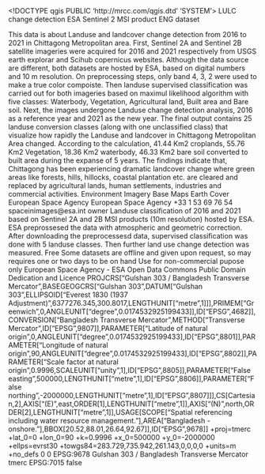 <!DOCTYPE qgis PUBLIC 'http://mrcc.com/qgis.dtd' 'SYSTEM'>
<qgis version="3.16.10-Hannover">
  <identifier>LULC change detection</identifier>
  <parentidentifier>ESA Sentinel 2 MSI product </parentidentifier>
  <language>ENG</language>
  <type>dataset</type>
  <title>Landuse Change Detection of Chittagong Metropolitan Area from 2016 to 2021</title>
  <abstract>This data is about Landuse and landcover change detection from 2016 to 2021 in Chittagong Metropolitan area. First, Sentinel 2A  and Sentinel 2B satellite imageries were acquired for 2016 and 2021 respectively from USGS earth explorar and Scihub copernicus websites. Although the data source are different, both datasets are hosted by ESA, based on digital numbers and 10 m resolution. On preprocessing steps, only band 4, 3, 2 were used to make a true color compoiste. Then landuse supervised classification was carried out for both imageries based on maximul likelihood algorithm with five classes: Waterbody, Vegetation, Agricultural land, Built area and Bare soil. Next, the images undergone Landuse change detection analysis, 2016 as a reference year and 2021 as the new year. The final output contains 25 landuse conversion classes (along with one unclassified class) that visualize how rapidly the Landuse and landcover in Chittagong Metropolitan Area changed. According to the calculation, 41.44 Km2 croplands, 55.76 Km2 Vegetation, 18.36 Km2 waterbody, 46.33 Km2 bare soil converted to built area during the expanse of 5 years. The findings indicate that, Chittagong has been experiencing dramatic landcover change where green areas like forests, hills, hillocks, coastal plantation etc. are cleared and replaced by agricultural lands, human settlements, industries and commercial activities. </abstract>
  <keywords vocabulary="gmd:topicCategory">
    <keyword>Environment</keyword>
    <keyword>Imagery Base Maps Earth Cover</keyword>
  </keywords>
  <contact>
    <name>European Space Agency</name>
    <organization>European Space Agency</organization>
    <position></position>
    <voice>+33 1 53 69 76 54</voice>
    <fax></fax>
    <email>spaceinimages@esa.int</email>
    <role>owner</role>
  </contact>
  <links>
    <link url="https://earthexplorer.usgs.gov/" description="Download link of  images from USGS earth explorer " type="download" size="" mimeType="" format="ZIP" name="2016 Sentinel 2A image"/>
    <link url="https://scihub.copernicus.eu/dhus/#/home" description="Download link of sentinel images from Scihub copernicus website" type="download" size="" mimeType="" format="ZIP" name="2021 Sentinel 2B Image"/>
  </links>
  <history>Landuse classification of 2016 and 2021 based on Sentinel 2A and 2B MSI products (10m resolution) hosted by ESA. ESA preprossesed the data with atmospheric and geometric correction. After downloading the preprocessesd data, supervised classification was done with 5 landuse classes. Then further land use change detection was measured.</history>
  <fees>Free</fees>
  <constraints type="access">Some datasets are offline and given upon request, so may requires one or two days to be on hand</constraints>
  <constraints type="use">Use for non-commercial pupose only</constraints>
  <rights>European Space Agency - ESA</rights>
  <license>Open Data Commons Public Domain Dedication and Licence</license>
  <encoding></encoding>
  <crs>
    <spatialrefsys>
      <wkt>PROJCRS["Gulshan 303 / Bangladesh Transverse Mercator",BASEGEOGCRS["Gulshan 303",DATUM["Gulshan 303",ELLIPSOID["Everest 1830 (1937 Adjustment)",6377276.345,300.8017,LENGTHUNIT["metre",1]]],PRIMEM["Greenwich",0,ANGLEUNIT["degree",0.0174532925199433]],ID["EPSG",4682]],CONVERSION["Bangladesh Transverse Mercator",METHOD["Transverse Mercator",ID["EPSG",9807]],PARAMETER["Latitude of natural origin",0,ANGLEUNIT["degree",0.0174532925199433],ID["EPSG",8801]],PARAMETER["Longitude of natural origin",90,ANGLEUNIT["degree",0.0174532925199433],ID["EPSG",8802]],PARAMETER["Scale factor at natural origin",0.9996,SCALEUNIT["unity",1],ID["EPSG",8805]],PARAMETER["False easting",500000,LENGTHUNIT["metre",1],ID["EPSG",8806]],PARAMETER["False northing",-2000000,LENGTHUNIT["metre",1],ID["EPSG",8807]]],CS[Cartesian,2],AXIS["(E)",east,ORDER[1],LENGTHUNIT["metre",1]],AXIS["(N)",north,ORDER[2],LENGTHUNIT["metre",1]],USAGE[SCOPE["Spatial referencing including water resource management."],AREA["Bangladesh - onshore."],BBOX[20.52,88.01,26.64,92.67]],ID["EPSG",9678]]</wkt>
      <proj4>+proj=tmerc +lat_0=0 +lon_0=90 +k=0.9996 +x_0=500000 +y_0=-2000000 +ellps=evrst30 +towgs84=283.729,735.942,261.143,0,0,0,0 +units=m +no_defs</proj4>
      <srsid>0</srsid>
      <srid>0</srid>
      <authid>EPSG:9678</authid>
      <description>Gulshan 303 / Bangladesh Transverse Mercator</description>
      <projectionacronym>tmerc</projectionacronym>
      <ellipsoidacronym>EPSG:7015</ellipsoidacronym>
      <geographicflag>false</geographicflag>
    </spatialrefsys>
  </crs>
  <extent>
    <spatial maxy="495500" maxx="709860" minz="0" maxz="0" miny="445870" minx="673290" crs="EPSG:9678" dimensions="2"/>
    <temporal>
      <period>
        <start></start>
        <end></end>
      </period>
    </temporal>
  </extent>
</qgis>

